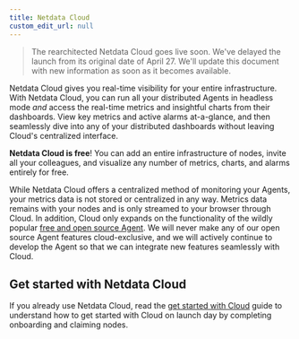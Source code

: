 ```yaml
---
title: Netdata Cloud
custom_edit_url: null
---
```


> The rearchitected Netdata Cloud goes live soon. We've delayed the launch from its original date of April 27. We'll
> update this document with new information as soon as it becomes available.

Netdata Cloud gives you real-time visibility for your entire infrastructure. With Netdata Cloud, you can run all your
distributed Agents in headless mode _and_ access the real-time metrics and insightful charts from their dashboards. View
key metrics and active alarms at-a-glance, and then seamlessly dive into any of your distributed dashboards without
leaving Cloud's centralized interface.

**Netdata Cloud is free**! You can add an entire infrastructure of nodes, invite all your colleagues, and visualize any
number of metrics, charts, and alarms entirely for free.

While Netdata Cloud offers a centralized method of monitoring your Agents, your metrics data is not stored or centralized
in any way. Metrics data remains with your nodes and is only streamed to your browser through Cloud. In addition, Cloud
only expands on the functionality of the wildly popular [free and open source Agent](/docs/agent/). We will never make
any of our open source Agent features cloud-exclusive, and we will actively continue to develop the Agent so that we can
integrate new features seamlessly with Cloud.

## Get started with Netdata Cloud

If you already use Netdata Cloud, read the [get started with Cloud](/docs/cloud/get-started/) guide to understand how to
get started with Cloud on launch day by completing onboarding and claiming nodes.
